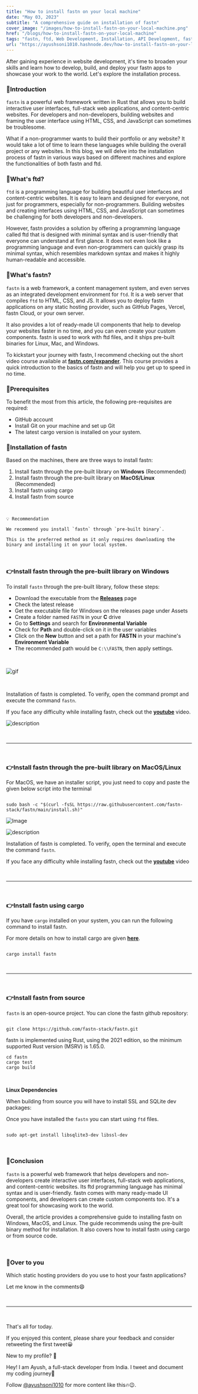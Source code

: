```yaml
---
title: "How to install fastn on your local machine"
date: "May 03, 2023"
subtitle: "A comprehensive guide on installation of fastn"
cover_image: "/images/how-to-install-fastn-on-your-local-machine.png"
href: "/blogs/how-to-install-fastn-on-your-local-machine"
tags: "fastn, ftd, Web Development, Installation, API Development, fastn framework, Programming language, Full Stack Development, Open Source, Rust, framwork, JavaScript, HTML, CSS, Vercel, GitHub Pages"
url: "https://ayushsoni1010.hashnode.dev/how-to-install-fastn-on-your-local-machine"
---
```


After gaining experience in website development, it's time to broaden your skills and learn how to develop, build, and deploy your fastn apps to showcase your work to the world. Let's explore the installation process.

### 📌Introduction

`fastn` is a powerful web framework written in Rust that allows you to build interactive user interfaces, full-stack web applications, and content-centric websites. For developers and non-developers, building websites and framing the user interface using HTML, CSS, and JavaScript can sometimes be troublesome.

What if a non-programmer wants to build their portfolio or any website? It would take a lot of time to learn these languages while building the overall project or any websites. In this blog, we will delve into the installation process of fastn in various ways based on different machines and explore the functionalities of both fastn and ftd.

### 📌What's ftd?

`ftd` is a programming language for building beautiful user interfaces and content-centric websites. It is easy to learn and designed for everyone, not just for programmers, especially for non-programmers. Building websites and creating interfaces using HTML, CSS, and JavaScript can sometimes be challenging for both developers and non-developers.

However, fastn provides a solution by offering a programming language called ftd that is designed with minimal syntax and is user-friendly that everyone can understand at first glance. It does not even look like a programming language and even non-programmers can quickly grasp its minimal syntax, which resembles markdown syntax and makes it highly human-readable and accessible.

### 📌What's fastn?

`fastn` is a web framework, a content management system, and even serves as an integrated development environment for `ftd`. It is a web server that compiles `ftd` to HTML, CSS, and JS. It allows you to deploy fastn applications on any static hosting provider, such as GitHub Pages, Vercel, fastn Cloud, or your own server.

It also provides a lot of ready-made UI components that help to develop your websites faster in no time, and you can even create your custom components. fastn is used to work with ftd files, and it ships pre-built binaries for Linux, Mac, and Windows.

To kickstart your journey with fastn, I recommend checking out the short video course available at **[fastn.com/expander](https://fastn.com/expander)**. This course provides a quick introduction to the basics of fastn and will help you get up to speed in no time.

### 📌Prerequisites

To benefit the most from this article, the following pre-requisites are required:

- GitHub account
- Install Git on your machine and set up Git
- The latest cargo version is installed on your system.

### 📌Installation of fastn

Based on the machines, there are three ways to install fastn:

1. Install fastn through the pre-built library on **Windows** (Recommended)
2. Install fastn through the pre-built library on **MacOS/Linux** (Recommended)
3. Install fastn using cargo
4. Install fastn from source

&nbsp;
&nbsp;

```
💡 Recommendation

We recommend you install `fastn` through `pre-built binary`.

This is the preferred method as it only requires downloading the binary and installing it on your local system.
```

&nbsp;
&nbsp;

### 👉Install fastn through the pre-built library on **Windows**

To install `fastn` through the pre-built library, follow these steps:

- Download the executable from the **[Releases](https://github.com/fastn-stack/fastn/releases)** page
- Check the latest release
- Get the executable file for Windows on the releases page under Assets
- Create a folder named `FASTN` in your **C** drive
- Go to **Settings** and search for **Environmental Variable**
- Check for **Path** and double-click on it in the user variables
- Click on the **New** button and set a path for **FASTN** in your machine's **Environment Variable**
- The recommended path would be `C:\\FASTN`, then apply settings.

&nbsp;
&nbsp;

![gif](https://fastn.com/-/fastn.io/images/setup/windows-fastn-installation.gif)

&nbsp;
&nbsp;

Installation of fastn is completed. To verify, open the command prompt and execute the command `fastn`.

If you face any difficulty while installing fastn, check out the **[youtube](https://youtu.be/lw-qVPCJgZs)** video.


![description](https://dev-to-uploads.s3.amazonaws.com/uploads/articles/dchwhwnej9pllpjxysl9.png)


&nbsp;
&nbsp;

---

&nbsp;
&nbsp;

### 👉Install fastn through the pre-built library on MacOS/Linux

For MacOS, we have an installer script, you just need to copy and paste the given below script into the terminal

```

sudo bash -c "$(curl -fsSL https://raw.githubusercontent.com/fastn-stack/fastn/main/install.sh)"

```


![Image](https://dev-to-uploads.s3.amazonaws.com/uploads/articles/65mjgbmk4x258db13o2t.png)

![description](https://dev-to-uploads.s3.amazonaws.com/uploads/articles/i16h7i23cx390lyqn6gf.png)


Installation of fastn is completed. To verify, open the terminal and execute the command `fastn`. 

If you face any difficulty while installing fastn, check out the **[youtube](https://youtu.be/cWdivkyoOTA)** video

&nbsp;
&nbsp;

---

&nbsp;
&nbsp;

### 👉Install fastn using cargo

If you have `cargo` installed on your system, you can run the following command to install fastn.

For more details on how to install cargo are given [**here**](https://doc.rust-lang.org/cargo/getting-started/installation.html).

```

cargo install fastn

```

&nbsp;
&nbsp;

---

&nbsp;
&nbsp;

### 👉Install fastn from source

`fastn` is an open-source project. You can clone the fastn github repository:

```

git clone https://github.com/fastn-stack/fastn.git

```

fastn is implemented using Rust, using the 2021 edition, so the minimum supported Rust version (MSRV) is 1.65.0.

```
cd fastn
cargo test
cargo build
```

&nbsp;
&nbsp;

**Linux Dependencies**

When building from source you will have to install SSL and SQLite dev packages:

Once you have installed the `fastn` you can start using `ftd` files.

```

sudo apt-get install libsqlite3-dev libssl-dev

```

&nbsp;
&nbsp;

### 📌Conclusion

`fastn` is a powerful web framework that helps developers and non-developers create interactive user interfaces, full-stack web applications, and content-centric websites. Its ftd programming language has minimal syntax and is user-friendly. fastn comes with many ready-made UI components, and developers can create custom components too. It's a great tool for showcasing work to the world.

Overall, the article provides a comprehensive guide to installing fastn on Windows, MacOS, and Linux. The guide recommends using the pre-built binary method for installation. It also covers how to install fastn using cargo or from source code.

&nbsp;
&nbsp;

### 📌Over to you

Which static hosting providers do you use to host your fastn applications?

Let me know in the comments😄

&nbsp;
&nbsp;

---

&nbsp;
&nbsp;

That's all for today.

If you enjoyed this content, please share your feedback and consider retweeting the first tweet😀

New to my profile? 🎉

Hey! I am Ayush, a full-stack developer from India. I tweet and document my coding journey🌸

Follow [@ayushsoni1010](https://twitter.com/ayushsoni1010) for more content like this🔥😉.